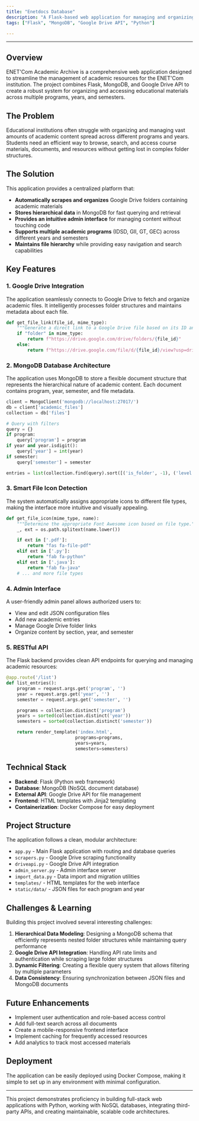 ```yaml
---
title: "Enetdocs Database"
description: "A Flask-based web application for managing and organizing academic resources from Google Drive with MongoDB integration"
tags: ["Flask", "MongoDB", "Google Drive API", "Python"]

---
```


<hr></hr>

## Overview

ENET'Com Academic Archive is a comprehensive web application designed to streamline the management of academic resources for the ENET'Com institution. The project combines Flask, MongoDB, and Google Drive API to create a robust system for organizing and accessing educational materials across multiple programs, years, and semesters.

## The Problem

Educational institutions often struggle with organizing and managing vast amounts of academic content spread across different programs and years. Students need an efficient way to browse, search, and access course materials, documents, and resources without getting lost in complex folder structures.

## The Solution

This application provides a centralized platform that:

- **Automatically scrapes and organizes** Google Drive folders containing academic materials
- **Stores hierarchical data** in MongoDB for fast querying and retrieval
- **Provides an intuitive admin interface** for managing content without touching code
- **Supports multiple academic programs** (IDSD, GII, GT, GEC) across different years and semesters
- **Maintains file hierarchy** while providing easy navigation and search capabilities

## Key Features

### 1. Google Drive Integration

The application seamlessly connects to Google Drive to fetch and organize academic files. It intelligently processes folder structures and maintains metadata about each file.

```python
def get_file_link(file_id, mime_type):
    """Generate a direct link to a Google Drive file based on its ID and MIME type."""
    if "folder" in mime_type:
        return f"https://drive.google.com/drive/folders/{file_id}"
    else:
        return f"https://drive.google.com/file/d/{file_id}/view?usp=drive_link"
```

### 2. MongoDB Database Architecture

The application uses MongoDB to store a flexible document structure that represents the hierarchical nature of academic content. Each document contains program, year, semester, and file metadata.

```python
client = MongoClient('mongodb://localhost:27017/')
db = client['academic_files']
collection = db['files']

# Query with filters
query = {}
if program:
    query['program'] = program
if year and year.isdigit():
    query['year'] = int(year)
if semester:
    query['semester'] = semester

entries = list(collection.find(query).sort([('is_folder', -1), ('level', 1), ('name', 1)]))
```

### 3. Smart File Icon Detection

The system automatically assigns appropriate icons to different file types, making the interface more intuitive and visually appealing.

```python
def get_file_icon(mime_type, name):
    """Determine the appropriate Font Awesome icon based on file type."""
    _, ext = os.path.splitext(name.lower())

    if ext in ['.pdf']:
        return "fas fa-file-pdf"
    elif ext in ['.py']:
        return "fab fa-python"
    elif ext in ['.java']:
        return "fab fa-java"
    # ... and more file types
```

### 4. Admin Interface

A user-friendly admin panel allows authorized users to:
- View and edit JSON configuration files
- Add new academic entries
- Manage Google Drive folder links
- Organize content by section, year, and semester

### 5. RESTful API

The Flask backend provides clean API endpoints for querying and managing academic resources:

```python
@app.route('/list')
def list_entries():
    program = request.args.get('program', '')
    year = request.args.get('year', '')
    semester = request.args.get('semester', '')

    programs = collection.distinct('program')
    years = sorted(collection.distinct('year'))
    semesters = sorted(collection.distinct('semester'))

    return render_template('index.html',
                          programs=programs,
                          years=years,
                          semesters=semesters)
```

## Technical Stack

- **Backend**: Flask (Python web framework)
- **Database**: MongoDB (NoSQL document database)
- **External API**: Google Drive API for file management
- **Frontend**: HTML templates with Jinja2 templating
- **Containerization**: Docker Compose for easy deployment

## Project Structure

The application follows a clean, modular architecture:

- `app.py` - Main Flask application with routing and database queries
- `scrapers.py` - Google Drive scraping functionality
- `driveapi.py` - Google Drive API integration
- `admin_server.py` - Admin interface server
- `import_data.py` - Data import and migration utilities
- `templates/` - HTML templates for the web interface
- `static/data/` - JSON files for each program and year

## Challenges & Learning

Building this project involved several interesting challenges:

1. **Hierarchical Data Modeling**: Designing a MongoDB schema that efficiently represents nested folder structures while maintaining query performance
2. **Google Drive API Integration**: Handling API rate limits and authentication while scraping large folder structures
3. **Dynamic Filtering**: Creating a flexible query system that allows filtering by multiple parameters
4. **Data Consistency**: Ensuring synchronization between JSON files and MongoDB documents

## Future Enhancements

- Implement user authentication and role-based access control
- Add full-text search across all documents
- Create a mobile-responsive frontend interface
- Implement caching for frequently accessed resources
- Add analytics to track most accessed materials

## Deployment

The application can be easily deployed using Docker Compose, making it simple to set up in any environment with minimal configuration.

---

This project demonstrates proficiency in building full-stack web applications with Python, working with NoSQL databases, integrating third-party APIs, and creating maintainable, scalable code architectures.

